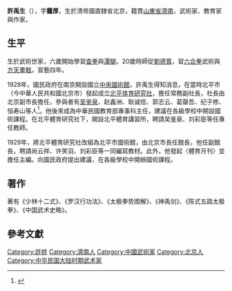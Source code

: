 {{Infobox martial artist
|name=許禹生
|image=File:許禹生.jpg
|圖像大小=200px
|圖像說明=  
|birth_date=1878年
|birth_place=
|death_date={{Death year and age|1945|1878}}
}}
'''許禹生'''（{{bd|1878年| |1945年| }}），字'''靇厚'''，生於清帝國直隸省北京，籍貫[[山東省|山東省]][[濟南|濟南]]，武術家、教育家與作家。

==生平==
生於武術世家，六歲開始學習[[查拳|查拳]]與[[潭腿|潭腿]]。20歲時師從[[劉德寬|劉德寬]]，習[[六合拳|六合拳]]武術與[[方天畫戟|方天畫戟]]，習藝四年。

1928年，國民政府在南京開設國立[[中央國術館|中央國術館]]，許禹生得知消息，在當時北平市（今中華人民共和國北京市）發起成立[[北平体育研究社|北平体育研究社]]，擔任常務副社長，社長由北京副市長擔任，參與者有[[吴鉴泉|吴鉴泉]]、赵鑫洲、耿诚信、郭志云、葛罄吾、纪子修、恒寿山等人<ref>{{cite encyclopedia |author=余功保主編 |title=许禹生 |encyclopedia=中国太极拳辞典 |publisher=人民体育出版社 |url=http://xuewen.cnki.net/R2006121250002130.html}}</ref>。他後來成為中華民國教育部專事科主任，建議在各級學校中開設國術課程。在北平體育研究社下，開設北平體育講習所，聘請吴鉴泉、刘彩臣等任專任教師。

1929年，將北平體育研究社改組為北平市國術館，由北京市長任館長，他任副館長，聘請尚云祥、许笑羽、刘彩臣等一同編寫教材。此外，他發起〈體育月刊〉並擔任主編。向國民政府提出建議，在各級學校中開辦國術課程。

==著作==
著有《少林十二式》、《罗汉行功法》、《太极拳势图解》、《神禹剑》、《陈式五路太极拳》、《中国武术史略》。

== 參考文獻 ==
{{reflist}}

[[Category:許姓|Category:許姓]]
[[Category:濟南人|Category:濟南人]]
[[Category:中國武術家|Category:中國武術家]]
[[Category:北京人|Category:北京人]]
[[Category:中华民国大陆时期武术家|Category:中华民国大陆时期武术家]]

{{武術小作品}}